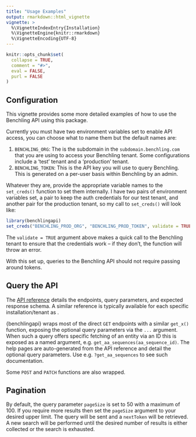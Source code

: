 ```yaml
---
title: "Usage Examples"
output: rmarkdown::html_vignette
vignette: >
  %\VignetteIndexEntry{Installation}
  %\VignetteEngine{knitr::rmarkdown}
  %\VignetteEncoding{UTF-8}
---
```


```r
knitr::opts_chunk$set(
  collapse = TRUE,
  comment = "#>",
  eval = FALSE,
  purl = FALSE
)
```

## Configuration

This vignette provides some more detailed examples of how to use the Benchling
API using this package.

Currently you must have two environment variables set to enable API access, you
can choose what to name them but the default names are:

1. `BENCHLING_ORG`: The is the subdomain in the `subdomain.benchling.com` that
   you are using to access your Benchling tenant. Some configurations include a 
   'test' tenant and a 'production' tenant.
2. `BENCHLING_TOKEN`: This is the API key you will use to query Benchling. This
   is generated on a per-user basis within Benchling by an admin.

Whatever they are, provide the appropriate variable names to the `set_creds()`
function to set them internally. I have two pairs of environment variables set,
a pair to keep the auth credentials for our test tenant, and another pair for
the production tenant, so my call to `set_creds()` will look like:

```r
library(benchlingapi)
set_creds("BENCHLING_PROD_ORG", "BENCHLING_PROD_TOKEN", validate = TRUE)
```

The `validate = TRUE` argument above makes a quick call to the Benchling tenant
to ensure that the credentials work -- if they don't, the function will throw
an error.

With this set up, queries to the Benchling API should not require passing around tokens.

## Query the API

The [API reference](https://benchling.com/api/reference) details the endpoints, 
query parameters, and expected response schema. A similar reference is typically 
available for each specific installation/tenant as 
\url{https://TENANT.benchling.com/api/reference#/}. 

{benchlingapi} wraps most of the direct `GET` endpoints with a similar `get_x()` 
function, exposing the optional query parameters via the `...` argument. When such 
a query offers specific fetching of an entity via an ID this is exposed as a named
argument, e.g. `get_aa_sequences(aa_sequence_id)`. The help pages are auto-generated
from the API reference and detail the optional query parameters. Use e.g. `?get_aa_sequences` 
to see such documentation.

Some `POST` and `PATCH` functions are also wrapped. 

## Pagination

By default, the query parameter `pageSize` is set to 50 with a maximum of 100. If you require 
more results then set the `pageSize` argument to your desired upper limit. The query 
will be sent and a `nextToken` will be retrieved. A new search will be performed 
until the desired number of results is either collected or the search is exhausted.
